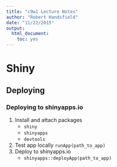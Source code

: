```yaml
---
title: "c9w1 Lecture Notes"
author: "Robert Handsfield"
date: "11/22/2015"
output:
  html_document:
    toc: yes
---
```


# Shiny

## Deploying

### Deploying to shinyapps.io

1. Install and attach packages
	+ `shiny`
	+ `shinyapps`
	+ `devtools`
2. Test app locally
	`runApp(path_to_app)`
3. Deploy to shinyapps.io
	+ `shinyapps::deployApp(path_to_app)`